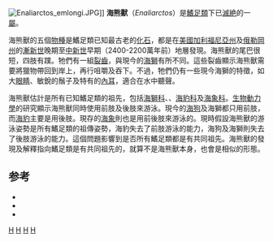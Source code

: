 {{Automatic taxobox
| taxon = Enaliarctos
| authority = Mitchell & Thedford, 1973
|image = Enaliarctos mealsi.JPG
|status = fossil
| fossil_range = {{fossil_range|24|22}}早[[中新世|中新世]]
|subdivision_ranks = [[種|種]]
|subdivision =
* ''E. mealsi'' 
* ''E. barnesi''
* ''E. emlongi''
* ''E. mitchelli''
* ''E. tedfordi'''
}}

[[Image:Enaliarctos_emlongi.JPG|thumb]]]]
'''海熊獸'''（''Enaliarctos''）是[[鰭足類|鰭足類]]下已[[滅絶|滅絶]]的一[[屬|屬]]。

海熊獸的五個[[物種|物種]]是鰭足類已知最古老的[[化石|化石]]，都是在[[美國|美國]][[加利福尼亞州|加利福尼亞州]]及[[俄勒岡州|俄勒岡州]]的[[漸新世|漸新世]]晚期至[[中新世|中新世]]早期（2400-2200萬年前）地層發現。海熊獸的尾巴很短，四肢有蹼。牠們有一組[[裂齒|裂齒]]，與現今的[[海獅|海獅]]有所不同。這些裂齒顯示海熊獸需要將獵物帶回到岸上，再行咀嚼及吞下。不過，牠們仍有一些現今海獅的特徵，如大[[眼睛|眼睛]]、敏銳的鬚子及特有的[[內耳|內耳]]，適合在水中聽聲。

海熊獸估計是所有已知鰭足類的祖先，包括[[海獅科|海獅科]]、{{link-en|皮海豹科|Desmatophocidae}}、[[海豹科|海豹科]]及[[海象科|海象科]]。[[生物動力學|生物動力學]]的研究顯示海熊獸同時使用前肢及後肢來游泳。現今的[[海狗|海狗]]及海獅都只用前肢，而[[海豹|海豹]]主要是用後肢。現存的[[海象|海象]]則也是用前後肢來游泳的。現時假設海熊獸的游泳姿勢是所有鰭足類的祖傳姿勢，海豹失去了前肢游泳的能力，海狗及海獅則失去了後肢游泳的能力。這個問題影響到是否所有鰭足類都是有共同祖先。海熊獸的發現及解釋指向鰭足類是有共同祖先的，就算不是海熊獸本身，也會是相似的形態。

==参考==
* {{Cite journal en|author=Berta, A., C.E. Ray and A.R. Wyss|year=1989|title=Skeleton of the oldest known pinniped, ''Enaliarctos mealsi''|journal=Science|volume=244|pages=60-62}}
*{{Cite book en|author=Berta, A.|year=1991|chapter=New ''Enaliarctos'' (Pinnipedimorpha) from the Miocene of Oregon and the role of "Enaliarctids"|title=Pinniped Phylogeny|publisher=Smithsonian Contributions to Paleobiology|pages=69}}
*{{Cite book en|author=Dixon, D., Moody, R., Jenkins, I. and Zhuravlev, A.Y.|title=Cassell's Atlas of Evolution|publisher=Oxford|year=2001}}
{{泛鰭足類|P.}}
{{Taxonbar|from=Q747851}}
[[Category:海熊獸屬|H]]
[[Category:古動物|H]]
[[Category:中新世哺乳類|H]]
[[Category:1973年描述的分类群|H]]